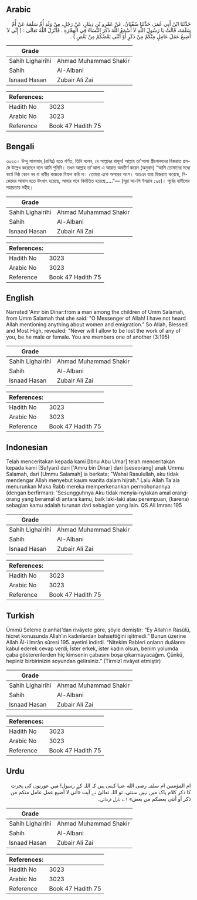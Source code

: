 ## Arabic


<div dir="rtl" lang="ar" style={{fontSize:'larger',backgroundColor:'#f8f9fa',padding:20}}>
حَدَّثَنَا ابْنُ أَبِي عُمَرَ، حَدَّثَنَا سُفْيَانُ، عَنْ عَمْرِو بْنِ دِينَارٍ، عَنْ رَجُلٍ، مِنْ وَلَدِ أُمِّ سَلَمَةَ عَنْ أُمِّ سَلَمَةَ، قَالَتْ يَا رَسُولَ اللَّهِ لاَ أَسْمَعُ اللَّهَ ذَكَرَ النِّسَاءَ فِي الْهِجْرَةِ ‏.‏ فَأَنْزَلَ اللَّهُ تَعَالَى ‏:‏ ‏(‏ إِنِّي لاَ أُضِيعُ عَمَلَ عَامِلٍ مِنْكُمْ مِنْ ذَكَرٍ أَوْ أُنْثَى بَعْضُكُمْ مِنْ بَعْضٍ ‏)‏ ‏.‏
</div>
<div style={{backgroundColor:'#f8f9fa',padding:20, marginBottom: 10}}><table> <thead> <tr> <th>Grade</th> <th></th> </tr> </thead> <tbody> <tr><td>Sahih Lighairihi</td><td>Ahmad Muhammad Shakir</td></tr><tr><td>Sahih</td><td>Al-Albani</td></tr><tr><td>Isnaad Hasan</td><td>Zubair Ali Zai</td></tr></tbody></table><table> <thead> <tr> <th>References:</th> <th></th> </tr> </thead> <tbody><tr><td>Hadith No</td><td>3023</td></tr><tr><td>Arabic No</td><td>3023</td></tr><tr><td>Reference</td><td>Book 47 Hadith 75</td></tr></tbody></table></div>

## Bengali


<div dir="ltr" lang="bn" style={{fontSize:'larger',backgroundColor:'#f8f9fa',padding:20}}>
৩০২৩। উম্মু সালামাহ্ (রাযিঃ) হতে বর্ণিত, তিনি বলেন, হে আল্লাহর রাসূল! আল্লাহ তা'আলা স্ত্রীলোকদের হিজরাত প্রসঙ্গে উল্লেখ করেছেন বলে আমি শুনিনি। তখন আল্লাহ তা'আলা এ আয়াত অবতীর্ণ করেন (অনুবাদ) “আমি তোমাদের মধ্যে কর্মে নিষ্ঠ কোন নর বা নারীর কাজকে বিফল করি না। তোমরা একে অপরের অংশ। অতএব যারা হিজরাত করেছে, নিজেদের আবাস হতে উৎখাৎ হয়েছে, আমার পথে নির্যাতিত হয়েছে.....”— (সূরা আ-লি ইমরান ১৯৫)। পূর্বের হাদীসের সহায়তায় সহীহ।
</div>
<div style={{backgroundColor:'#f8f9fa',padding:20, marginBottom: 10}}><table> <thead> <tr> <th>Grade</th> <th></th> </tr> </thead> <tbody> <tr><td>Sahih Lighairihi</td><td>Ahmad Muhammad Shakir</td></tr><tr><td>Sahih</td><td>Al-Albani</td></tr><tr><td>Isnaad Hasan</td><td>Zubair Ali Zai</td></tr></tbody></table><table> <thead> <tr> <th>References:</th> <th></th> </tr> </thead> <tbody><tr><td>Hadith No</td><td>3023</td></tr><tr><td>Arabic No</td><td>3023</td></tr><tr><td>Reference</td><td>Book 47 Hadith 75</td></tr></tbody></table></div>

## English


<div dir="ltr" lang="en" style={{fontSize:'larger',backgroundColor:'#f8f9fa',padding:20}}>
Narrated 'Amr bin Dinar:from a man among the children of Umm Salamah, from Umm Salamah that she said: "O Messenger of Allah! I have not heard Allah mentioning anything about women and emigration." So Allah, Blessed and Most High, revealed: "Never will I allow to be lost the work of any of you, be he male or female. You are members one of another (3:195)
</div>
<div style={{backgroundColor:'#f8f9fa',padding:20, marginBottom: 10}}><table> <thead> <tr> <th>Grade</th> <th></th> </tr> </thead> <tbody> <tr><td>Sahih Lighairihi</td><td>Ahmad Muhammad Shakir</td></tr><tr><td>Sahih</td><td>Al-Albani</td></tr><tr><td>Isnaad Hasan</td><td>Zubair Ali Zai</td></tr></tbody></table><table> <thead> <tr> <th>References:</th> <th></th> </tr> </thead> <tbody><tr><td>Hadith No</td><td>3023</td></tr><tr><td>Arabic No</td><td>3023</td></tr><tr><td>Reference</td><td>Book 47 Hadith 75</td></tr></tbody></table></div>

## Indonesian


<div dir="ltr" lang="id" style={{fontSize:'larger',backgroundColor:'#f8f9fa',padding:20}}>
Telah menceritakan kepada kami [Ibnu Abu Umar] telah menceritakan kepada kami [Sufyan] dari ['Amru bin Dinar] dari [seseorang] anak Ummu Salamah, dari [Ummu Salamah] ia berkata; "Wahai Rasulullah, aku tidak mendengar Allah menyebut kaum wanita dalam hijrah." Lalu Allah Ta'ala menurunkan Maka Rabb mereka memperkenankan permohonannya (dengan berfirman): 'Sesungguhnya Aku tidak menyia-nyiakan amal orang-orang yang beramal di antara kamu, baik laki-laki atau perempuan, (karena) sebagian kamu adalah turunan dari sebagian yang lain. QS Ali Imran: 195
</div>
<div style={{backgroundColor:'#f8f9fa',padding:20, marginBottom: 10}}><table> <thead> <tr> <th>Grade</th> <th></th> </tr> </thead> <tbody> <tr><td>Sahih Lighairihi</td><td>Ahmad Muhammad Shakir</td></tr><tr><td>Sahih</td><td>Al-Albani</td></tr><tr><td>Isnaad Hasan</td><td>Zubair Ali Zai</td></tr></tbody></table><table> <thead> <tr> <th>References:</th> <th></th> </tr> </thead> <tbody><tr><td>Hadith No</td><td>3023</td></tr><tr><td>Arabic No</td><td>3023</td></tr><tr><td>Reference</td><td>Book 47 Hadith 75</td></tr></tbody></table></div>

## Turkish


<div dir="ltr" lang="tr" style={{fontSize:'larger',backgroundColor:'#f8f9fa',padding:20}}>
Ümmü Seleme (r.anha)’dan rivâyete göre, şöyle demiştir: “Ey Allah’ın Rasûlü, hicret konusunda Allah’ın kadınlardan bahsettiğini işitmedi.” Bunun üzerine Allah Âl-i Imrân sûresi 195. ayetini indirdi. “Nitekim Rableri onların duâlarını kabul ederek cevap verdi; İster erkek, ister kadın olsun, benim yolumda çaba gösterenlerden hiç kimsenin çabasını boşa çıkarmayacağım. Çünkü, hepiniz birbirinizin soyundan gelirsiniz.” (Tirmizî rivâyet etmiştir)
</div>
<div style={{backgroundColor:'#f8f9fa',padding:20, marginBottom: 10}}><table> <thead> <tr> <th>Grade</th> <th></th> </tr> </thead> <tbody> <tr><td>Sahih Lighairihi</td><td>Ahmad Muhammad Shakir</td></tr><tr><td>Sahih</td><td>Al-Albani</td></tr><tr><td>Isnaad Hasan</td><td>Zubair Ali Zai</td></tr></tbody></table><table> <thead> <tr> <th>References:</th> <th></th> </tr> </thead> <tbody><tr><td>Hadith No</td><td>3023</td></tr><tr><td>Arabic No</td><td>3023</td></tr><tr><td>Reference</td><td>Book 47 Hadith 75</td></tr></tbody></table></div>

## Urdu


<div dir="rtl" lang="ur" style={{fontSize:'larger',backgroundColor:'#f8f9fa',padding:20}}>
ام المؤمنین ام سلمہ رضی الله عنہا کہتی ہیں کہ اللہ کے رسول! میں عورتوں کی ہجرت کا ذکر کلام پاک میں نہیں سنتی، تو اللہ تعالیٰ نے آیت «أني لا أضيع عمل عامل منكم من ذكر أو أنثى بعضكم من بعض» ۱؎ نازل فرمائی۔
</div>
<div style={{backgroundColor:'#f8f9fa',padding:20, marginBottom: 10}}><table> <thead> <tr> <th>Grade</th> <th></th> </tr> </thead> <tbody> <tr><td>Sahih Lighairihi</td><td>Ahmad Muhammad Shakir</td></tr><tr><td>Sahih</td><td>Al-Albani</td></tr><tr><td>Isnaad Hasan</td><td>Zubair Ali Zai</td></tr></tbody></table><table> <thead> <tr> <th>References:</th> <th></th> </tr> </thead> <tbody><tr><td>Hadith No</td><td>3023</td></tr><tr><td>Arabic No</td><td>3023</td></tr><tr><td>Reference</td><td>Book 47 Hadith 75</td></tr></tbody></table></div>
